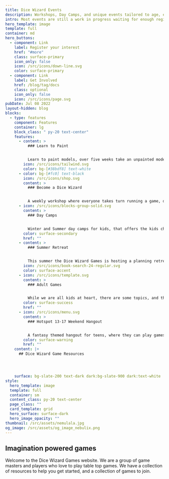 ```yaml
---
title: Dice Wizard Events
description: Workshops, Day Camps, and unique events tailored to age, experience, and interest.
intro: Most events are still a work in progress waiting for enough registrants before a location can be secured
hero_template: image
template: full
container: md
hero_buttons:
  - component: Link
    label: Register your interest
    href: "#more"
    class: surface-primary
    icon_only: false
    icon: /src/icons/down-line.svg
    color: surface-primary
  - component: Link
    label: Get Involved
    href: /blog/tag/docs
    class: optional
    icon_only: false
    icon: /src/icons/page.svg
pubDate: Jul 08 2022
layout-hidden: blog
blocks:
  - type: features
    component: Features
    container: lg
    block_class: " py-20 text-center"
    features:
      - content: >
          ### Learn to Paint


          Learn to paint models, over five weeks take an unpainted model to one that is ready for the table top.
        icon: /src/icons/tailwind.svg
        color: bg-[#38bdf8] text-white
      - color: bg-[#fc0] text-black
        icon: /src/icons/shop.svg
        content: >
          ### Become a Dice Wizard


          A weekly workshop where everyone takes turn running a game, discussing how to improve the enjoyment of the game for both sides of the table.
      - icon: /src/icons/blocks-group-solid.svg
        content: >
          ### Day Camps


          Winter and Summer day camps for kids, that offers the kids choices to be the real life character they want to be. 
        color: surface-secondary
        href: ""
      - content: >
          ### Summer Retreat


          This summer the Dice Wizard Games is hosting a planning retreat for parents, and kids. We will worskhop some of the ideas of how to schedule both parents and adults in ways that make a vacation both away and with the kids. In the evenings the adults will have time to relax, play games, and discuss the logistics of creating an official table top game summer camp. 
        icon: /src/icons/book-search-24-regular.svg
        color: surface-accent
      - icon: /src/icons/template.svg
        content: >
          ### Adult Games


          While we are all kids at heart, there are some topics, and themes that are more fun and appropriate for adults. Register to get on the exclusive list for dice wizard guild members. The reason for the exclusivity is to ensure that the games are fun, and that the players are respectful of the themes and topics that are being explored.
        color: surface-success
        href: ""
      - icon: /src/icons/menu.svg
        content: >
          ### Hotspot 13-17 Weekend Hangout


          A fantasy themed hangout for teens, where they can play games, share stories, make friends, and take ownership of their collective fun by providing the option for them to schedule their own events.
        color: surface-warning
        href: ""
    content: |+
      ## Dice Wizard Game Resources




    surface: bg-slate-200 text-dark dark:bg-slate-900 dark:text-white
style:
  hero_template: image
  template: full
  container: sm
  content_class: py-20 text-center
  page_class: ""
  card_template: grid
  hero_surface: surface-dark
  hero_image_opacity: ""
thumbnail: /src/assets/nemulala.jpg
og_image: /src/assets/og_image_nebulix.png
---
```


## Imagination powered games

Welcome to the Dice Wizard Games website. We are a group of game masters and players who love to play table top games. We have a collection of resources to help you get started, and a collection of games to join.
